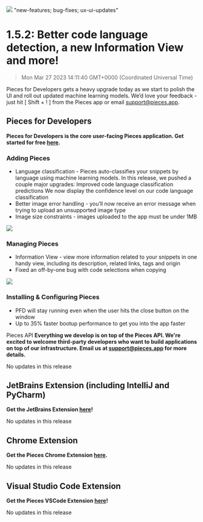 ![](https://uploads-ssl.webflow.com/6143afec68f555387049efb3/630d685860912c6a9a4e5724_ezgif_com-gif-maker6_0676791fd62c940d70858d9682905b35_2000.png)
"new-features; bug-fixes; ux-ui-updates"
# 1.5.2: Better code language detection, a new Information View and more!
> Mon Mar 27 2023 14:11:40 GMT+0000 (Coordinated Universal Time)

Pieces for Developers gets a heavy upgrade today as we start to polish the UI and roll out updated machine learning models. We’d love your feedback - just hit [ Shift + ! ] from the Pieces app or email support@pieces.app.
## Pieces for Developers
**Pieces for Developers is the core user-facing Pieces application. Get started for free <a href="http://code.pieces.app/install" target="_blank" rel="noopener noreferrer">here</a>.**

### Adding Pieces
- Language classification - Pieces auto-classifies your snippets by language using machine learning models. In this release, we pushed a couple major upgrades: Improved code language classification predictions We now display the confidence level on our code language classification
- Better image error handling - you’ll now receive an error message when trying to upload an unsupported image type
- Image size constraints - images uploaded to the app must be under 1MB

![](https://uploads-ssl.webflow.com/6143afec68f555387049efb3/630d685a60912c0d284e5884_ezgif_com-gif-maker7_13b38a536756e887e64630fb3313fca5_800.png)

### Managing Pieces
- Information View - view more information related to your snippets in one handy view, including its description, related links, tags and origin
- Fixed an off-by-one bug with code selections when copying

![](https://uploads-ssl.webflow.com/6143afec68f555387049efb3/630d685960912c64514e5812_txn7lylaunebxq2440bp5jt7huq2_fd0647b9be6830ca5508fa51d4fe53b3.gif)

### Installing & Configuring Pieces
- PFD will stay running even when the user hits the close button on the window
- Up to 35% faster bootup performance to get you into the app faster

Pieces API
**Everything we develop is on top of the Pieces API. We're excited to welcome third-party developers who want to build applications on top of our infrastructure. Email us at support@pieces.app for more details.**


No updates in this release
## JetBrains Extension (including IntelliJ and PyCharm)
**Get the JetBrains Extension <a href="https://plugins.jetbrains.com/plugin/17328-pieces" target="_blank" rel="noopener noreferrer">here</a>!**

No updates in this release

## Chrome Extension
**Get the Pieces Chrome Extension <a href="https://chrome.google.com/webstore/detail/pieces/igbgibhbfonhmjlechmeefimncpekepm?hl=en" target="_blank" rel="noopener noreferrer">here</a>.**

No updates in this release

## Visual Studio Code Extension
**Get the Pieces VSCode Extension <a href="https://marketplace.visualstudio.com/items?itemName=MeshIntelligentTechnologiesInc.pieces-vscode" target="_blank" rel="noopener noreferrer">here</a>!**

No updates in this release
